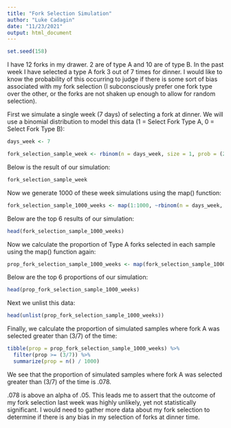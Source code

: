 ```yaml
---
title: "Fork Selection Simulation"
author: "Luke Cadagin"
date: "11/23/2021"
output: html_document
---
```


```r
set.seed(158)
```

I have 12 forks in my drawer.  2 are of type A and 10 are of type B.  In the past week I have selected a type A fork 3 out of 7 times for dinner.  I would like to know the probability of this occurring to judge if there is some sort of bias associated with my fork selection (I subconsciously prefer one fork type over the other, or the forks are not shaken up enough to allow for random selection).

First we simulate a single week (7 days) of selecting a fork at dinner.  We will use a binomial distribution to model this data (1 = Select Fork Type A, 0 = Select Fork Type B):

```r
days_week <- 7

fork_selection_sample_week <- rbinom(n = days_week, size = 1, prob = (2/12))
```

Below is the result of our simulation:

```r
fork_selection_sample_week
```

Now we generate 1000 of these week simulations using the map() function:

```r
fork_selection_sample_1000_weeks <- map(1:1000, ~rbinom(n = days_week, size = 1, prob = (2/12)))
```

Below are the top 6 results of our simulation:

```r
head(fork_selection_sample_1000_weeks)
```

Now we calculate the proportion of Type A forks selected in each sample using the map() function again:

```r
prop_fork_selection_sample_1000_weeks <- map(fork_selection_sample_1000_weeks, ~sum(.) / length(.))
```

Below are the top 6 proportions of our simulation:

```r
head(prop_fork_selection_sample_1000_weeks)
```

Next we unlist this data:

```r
head(unlist(prop_fork_selection_sample_1000_weeks))
```

Finally, we calculate the proportion of simulated samples where fork A was selected greater than (3/7) of the time:

```r
tibble(prop = prop_fork_selection_sample_1000_weeks) %>% 
  filter(prop >= (3/7)) %>% 
  summarize(prop = n() / 1000)
```

We see that the proportion of simulated samples where fork A was selected greater than (3/7) of the time is .078.

.078 is above an alpha of .05.  This leads me to assert that the outcome of my fork selection last week was highly unlikely, yet not statistically significant.  I would need to gather more data about my fork selection to determine if there is any bias in my selection of forks at dinner time.